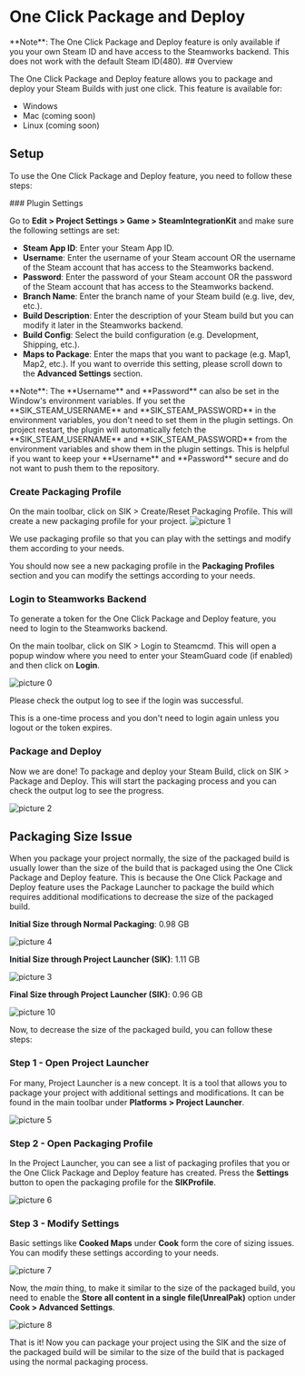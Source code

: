 
# One Click Package and Deploy
<Callout type="info">
    **Note**: The One Click Package and Deploy feature is only available if you your own  Steam ID and have access to the Steamworks backend. This does not work with the default Steam ID(480).
</Callout>
## Overview

The One Click Package and Deploy feature allows you to package and deploy your Steam Builds with just one click. This feature is available for:

- Windows
- Mac (coming soon)
- Linux (coming soon)

## Setup 

To use the One Click Package and Deploy feature, you need to follow these steps:

<Steps>
### Plugin Settings
 
Go to **Edit > Project Settings > Game > SteamIntegrationKit** and make sure the following settings are set:

- **Steam App ID**: Enter your Steam App ID.
- **Username**: Enter the username of your Steam account OR the username of the Steam account that has access to the Steamworks backend.
- **Password**: Enter the password of your Steam account OR the password of the Steam account that has access to the Steamworks backend.
- **Branch Name**: Enter the branch name of your Steam build (e.g. live, dev, etc.).
- **Build Description**: Enter the description of your Steam build but you can modify it later in the Steamworks backend.
- **Build Config**: Select the build configuration (e.g. Development, Shipping, etc.).
- **Maps to Package**: Enter the maps that you want to package (e.g. Map1, Map2, etc.). If you want to override this setting, please scroll down to the **Advanced Settings** section.

<Callout type="warning">
    **Note**: The **Username** and **Password** can also be set in the Window's environment variables. If you set the **SIK_STEAM_USERNAME** and **SIK_STEAM_PASSWORD** in the environment variables, you don't need to set them in the plugin settings. On project restart, the plugin will automatically fetch the **SIK_STEAM_USERNAME** and **SIK_STEAM_PASSWORD** from the environment variables and show them in the plugin settings. This is helpful if you want to keep your **Username** and **Password** secure and do not want to push them to the repository.
</Callout>
 
### Create Packaging Profile
 
On the main toolbar, click on SIK > Create/Reset Packaging Profile. This will create a new packaging profile for your project.
![picture 1](../../images/92cfa5190ed5384801cb29bb7a4032243db41debfb85314d649939f041c29752.png)  

We use packaging profile so that you can play with the settings and modify them according to your needs. 

You should now see a new packaging profile in the **Packaging Profiles** section and you can modify the settings according to your needs.

### Login to Steamworks Backend

To generate a token for the One Click Package and Deploy feature, you need to login to the Steamworks backend.

On the main toolbar, click on SIK > Login to Steamcmd. This will open a popup window where you need to enter your SteamGuard code (if enabled) and then click on **Login**.

![picture 0](../../images/6928464c63a541a6b268eb4dc4219462ccabae2891edb07c8e54c3e81ac91883.png)  

Please check the output log to see if the login was successful.

This is a one-time process and you don't need to login again unless you logout or the token expires.

### Package and Deploy

Now we are done! To package and deploy your Steam Build, click on SIK > Package and Deploy. This will start the packaging process and you can check the output log to see the progress.

![picture 2](../../images/9e40ce1b857fff55aa8a275b503ea62519ef1bf5241f012beadc9fa3ce175210.png)  

</Steps>

## Packaging Size Issue

When you package your project normally, the size of the packaged build is usually lower than the size of the build that is packaged using the One Click Package and Deploy feature. This is because the One Click Package and Deploy feature uses the Package Launcher to package the build which requires additional modifications to decrease the size of the packaged build.

**Initial Size through Normal Packaging**: 0.98 GB

![picture 4](../../images/aecad937be1ac32abb26fab3dfaeed53af7eb7c36b755dd34b92bf06c9f39a1d.png)  

**Initial Size through Project Launcher (SIK)**: 1.11 GB

![picture 3](../../images/521039b97ec878b79f82dc155f2eeac90d49138fd6d7e7096fc8ddd676adfed8.png)  

**Final Size through Project Launcher (SIK)**: 0.96 GB

![picture 10](../../images/4f25ca9acf4b5ff654ac73768aa00ef7c7e3e4e1424423d02efab8682bc68e49.png)  

Now, to decrease the size of the packaged build, you can follow these steps:

### Step 1 - Open Project Launcher

For many, Project Launcher is a new concept. It is a tool that allows you to package your project with additional settings and modifications. It can be found in the main toolbar under **Platforms > Project Launcher**.

![picture 5](../../images/913ba12763abaa0677852d44705464c9ec16bfe17eb8a82fba659eab142db46a.png)  

### Step 2 - Open Packaging Profile

In the Project Launcher, you can see a list of packaging profiles that you or the One Click Package and Deploy feature has created. Press the **Settings** button to open the packaging profile for the **SIKProfile**.

![picture 6](../../images/1a12e76a67fa96175142bf135dbfdaae5ded332ba8d7a28d4c001a9041493aa8.png)  

### Step 3 - Modify Settings

Basic settings like **Cooked Maps** under **Cook** form the core of sizing issues. You can modify these settings according to your needs.

![picture 7](../../images/710d7049a7433291bcd81a503a4fa8a95fa1b2b42f4dddb46651777e8936cbc5.png)  

Now, the *main* thing, to make it similar to the size of the packaged build, you need to enable the **Store all content in a single file(UnrealPak)** option under **Cook > Advanced Settings**.

![picture 8](../../images/e0e9f558478460c4cbb6816e81bb51226f9ed85bd384d98bd68e379a783e6cd5.png)  

That is it! Now you can package your project using the SIK and the size of the packaged build will be similar to the size of the build that is packaged using the normal packaging process.